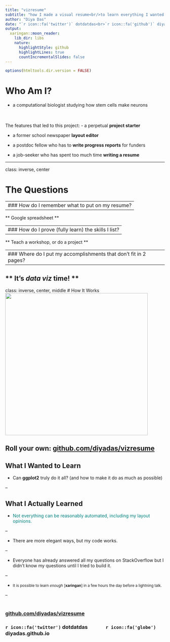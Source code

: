 ```yaml
---
title: "vizresume"
subtitle: "how I made a visual resume<br/>to learn everything I wanted to know about R"
author: "Diya Das"
date: "`r icon::fa('twitter')` dotdatdas<br>`r icon::fa('github')` diyadas <br><br>2018-01-22<br>R-Ladies SF"
output:
  xaringan::moon_reader:
    lib_dir: libs
    nature:
      highlightStyle: github
      highlightLines: true
      countIncrementalSlides: false
---
```


```r
options(htmltools.dir.version = FALSE)
```

# Who Am I?

- a computational biologist studying how stem cells make neurons
<br><br><br>

The features that led to this project:
- a perpetual **project starter**

- a former school newspaper **layout editor**

- a postdoc fellow who has to **write progress reports** for funders

- a job-seeker who has spent too much time **writing a resume**

---

class: inverse, center

# The Questions

--
### How do I remember what to put on my resume? 
--

** Google spreadsheet **

--
### How do I prove (fully learn) the skills I list?
--

** Teach a workshop, or do a project **

--
### Where do I put my accomplishments that don't fit in 2 pages?
--

** It's _data viz_ time! **
---
class: inverse, center, middle
# How It Works
<img src="https://diyadas.github.io/files/resume-diya-das.png" height = 450 >

Roll your own: [github.com/diyadas/vizresume](https://github.com/diyadas/vizresume)
---
## What I Wanted to Learn
- Can **ggplot2** truly do it all? (and how to make it do as much as possible)

--

## What I Actually Learned
- <font color="teal">Not everything can be reasonably automated, including my layout opinions.</font>

--

- There are more elegant ways, but my code works.

--

- Everyone has already answered all my questions on StackOverflow but I didn't know my questions until I tried to build it.

--

- <small>It is possible to learn _enough_ [**xaringan**] in a few hours the day before a lightning talk.</small> 

--
<br><br>
<div align="center"> 
<h3><a href="https://github.com/diyadas/vizresume">github.com/diyadas/vizresume</a></h3></div>
<div align="center"> 
<h3>`r icon::fa('twitter')` dotdatdas &emsp;&emsp;&emsp; `r icon::fa('globe')` diyadas.github.io</h3></div>
## 

